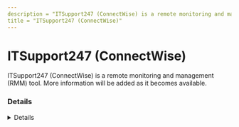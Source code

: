 ```yaml
---
description = "ITSupport247 (ConnectWise) is a remote monitoring and management (RMM) tool. More information will be added as it becomes available."
title = "ITSupport247 (ConnectWise)"
---
```




# ITSupport247 (ConnectWise)

ITSupport247 (ConnectWise) is a remote monitoring and management (RMM) tool. More information will be added as it becomes available.

### Details
<Details author={""}
         category={""}
         created={""}
         website={""}
         lastModified={"2/8/2024"}
         privileges={""}
         free={ false }
         verification={ false }
/>

#### Installation Paths
<Card code={ ["saazapsc.exe"] }/>

#### Supported OS
<Badges color="warning" badges={ ["Windows"] }/>




### Forensic Artifacts




#### Network Artifacts
<EuiSpacer size="xl"/>
<NetworkArtifactsTable data={ [{"Description": "Known remote domains", "Domains": ["*.itsupport247.net"], "Ports": []}] }/>




### Detections
- Detects potential network activity of ITSupport247 (ConnectWise) RMM tool
  - [Sigma Rule](https://github.com/magicsword-io/LOLRMM/blob/main/detections/sigma/itsupport247__connectwise__network_sigma.yml)
- Detects potential processes activity of ITSupport247 (ConnectWise) RMM tool
  - [Sigma Rule](https://github.com/magicsword-io/LOLRMM/blob/main/detections/sigma/itsupport247__connectwise__processes_sigma.yml)

### References
- [https://control.itsupport247.net/](https://control.itsupport247.net/)

